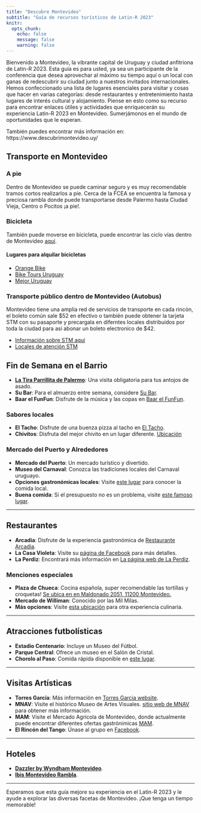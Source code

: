 ```yaml
---
title: "Descubre Montevideo"
subtitle: "Guía de recursos turísticos de Latin-R 2023"
knitr:
  opts_chunk:
    echo: false
    message: false
    warning: false
---
```


Bienvenido a Montevideo, la vibrante capital de Uruguay y ciudad anfitriona de Latin-R 2023. Esta guía es para usted, ya sea un participante de la conferencia que desea aprovechar al máximo su tiempo aquí o un local con ganas de redescubrir su ciudad junto a nuestros invitados internacionales. Hemos confeccionado una lista de lugares esenciales para visitar y cosas que hacer en varias categorías: desde restaurantes y entretenimiento hasta lugares de interés cultural y alojamiento. Piense en esto como su recurso para encontrar enlaces útiles y actividades que enriquecerán su experiencia Latin-R 2023 en Montevideo. Sumerjámonos en el mundo de oportunidades que le esperan.

También puedes encontrar más información en: https://www.descubrimontevideo.uy/

## Transporte en Montevideo

### A pie

Dentro de Montevideo se puede caminar seguro y es muy recomendable tramos cortos realizarlos a pie. Cerca de la FCEA se encuentra la famosa y preciosa rambla donde puede transportarse desde Palermo hasta Ciudad Vieja, Centro o Pocitos ¡a pie!.

### Bicicleta

También puede moverse en bicicleta, puede encontrar las ciclo vías dentro de Montevideo [aquí](https://montevideo.gub.uy/mapa-montevideo-en-bici).

#### Lugares para alquilar bicicletas

- [Orange Bike](https://orangebike.com.uy/)
- [Bike Tours Uruguay](https://biketoursuruguay.com/)
- [Mejor Uruguay](https://www.mejoruruguay.com/bicis1.php)

### Transporte público dentro de Montevideo (Autobus)

Montevideo tiene una amplia red de servicios de transporte en cada rincón, el boleto común sale $52 en efectivo o también puede obtener la tarjeta STM con su pasaporte y precargala en diferntes locales distribuidos por toda la ciudad para así abonar un boleto electroníco de $42.

- [Información sobre STM aquí](https://montevideo.gub.uy/areas-tematicas/sistema-de-transporte-metropolitano/tarjetas-stm/tarjeta-comun)
- [Locales de atención STM](https://montevideo.gub.uy/locales-stm)


## Fin de Semana en el Barrio

- **[La Tira Parrillita de Palermo](https://goo.gl/maps/VBEWR1FpD4pzrB29A)**: Una visita obligatoria para tus antojos de asado.
- **Su Bar**: Para el almuerzo entre semana, considere [Su Bar](https://maps.app.goo.gl/fvFrDkHRinQNj4iW9).
- **Baar el FunFun**: Disfrute de la música y las copas en [Baar el FunFun](https://maps.app.goo.gl/2ZPDQPhSpannDFVp9).

### Sabores locales
- **El Tacho**: Disfrute de una buenza pizza al tacho en [El Tacho](https://maps.app.goo.gl/j4LVKLUYB1fn6x9RA).
- **Chivitos**: Disfruta del mejor chivito en un lugar diferente. [Ubicación](https://maps.app.goo.gl/rjiPCefxeJeAv3kZ8)

### Mercado del Puerto y Alrededores
- **Mercado del Puerto**: Un mercado turístico y divertido. 
- **Museo del Carnaval**: Conozca las tradiciones locales del Carnaval uruguayo.
- **Opciones gastronómicas locales**: Visite [este lugar](https://maps.app.goo.gl/8xYxGRUkGd84i4VAA) para conocer la comida local.
- **Buena comida**: Si el presupuesto no es un problema, visite [este famoso lugar](https://maps.app.goo.gl/WNTR8R5hQKSW6aMk8).

---

## Restaurantes

- **Arcadia**: Disfrute de la experiencia gastronómica de [Restaurante Arcadia](https://www.radissonvictoriaplaza.com.uy/categoria/Restaurante-Arcadia-9).
- **La Casa Violeta**: Visite su [página de Facebook](https://www.facebook.com/lacasavioleta/?locale=es_LA) para más detalles.
- **La Perdiz**: Encontrará más información en [La página web de La Perdiz](https://laperdiz.com.uy/).

### Menciones especiales
- **Plaza de Chueca**: Cocina española, super recomendable las tortillas y croquetas! [Se ubica en en Maldonado 2051, 11200 Montevideo.](https://maps.app.goo.gl/yjBPrwduf1e7jSEq6) 
- **Mercado de Williman**: Conocido por las Mil Milas.
- **Más opciones**: Visite [esta ubicación](https://maps.app.goo.gl/ogr56T14YhrWTxSB6) para otra experiencia culinaria.

---

## Atracciones futbolísticas

- **Estadio Centenario**: Incluye un Museo del Fútbol.
- **Parque Central**: Ofrece un museo en el Salón de Cristal.
- **Chorolo al Paso**: Comida rápida disponible en [este lugar](https://maps.app.goo.gl/KKS2xkcWZgrr85u39).

---

## Visitas Artísticas

- **Torres García**: Más información en [Torres Garcia website](https://www.torresgarcia.org.uy/).
- **MNAV**: Visite el histórico Museo de Artes Visuales. [sitio web de MNAV](https://mnav.gub.uy/) para obtener más información.
- **MAM**: Visite el Mercado Agricola de Montevideo, donde actualmente puede encontrar diferentes ofertas gastrónimicas [MAM](https://www.mam.com.uy/).
- **El Rincón del Tango**: Únase al grupo en [Facebook](https://www.facebook.com/groups/ELRINCONDELTANGO.2014/).

---

## Hoteles

- [**Dazzler by Wyndham Montevideo**](https://www.booking.com/Share-OB9n0Q).
- [**Ibis Montevideo Rambla**](https://www.booking.com/Share-56zkav).

---


Esperamos que esta guía mejore su experiencia en el Latin-R 2023 y le ayude a explorar las diversas facetas de Montevideo. ¡Que tenga un tiempo memorable!
